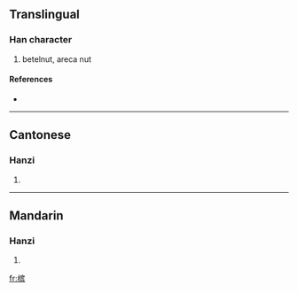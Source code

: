 {{see|檳}}
==Translingual==

===Han character===
{{Han char|rn=75|rad=木|as=10|sn=14|four=|canj=木十人金 (DJOC)}}

# betelnut, areca nut

====References====
* {{Han ref|kx=0546.251|hdz=21270.050|uh=69DF|ud=27103}}

----

==Cantonese==

===Hanzi===
{{yue-hanzi|jyut=|y=ban1}}

# {{defn|Cantonese}}

----

==Mandarin==

===Hanzi===
{{cmn-hanzi|tra=檳|pin=[[bīn]] ([[bin1]])|wg=pin<sup>1</sup>}}

# {{defn|Mandarin}}

[[fr:槟]]